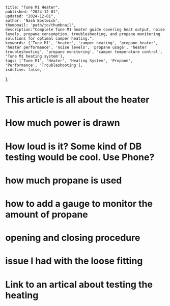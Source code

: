 
    title: "Tune M1 Heater",
    published: "2024-12-01",
    updated: "2024-12-01",
    author: 'Nash Bostwick',
    thumbnail: 'path/to/thumbnail',
    description:"Complete Tune M1 heater guide covering heat output, noise levels, propane consumption, troubleshooting, and propane monitoring solutions for optimal camper heating.",
    keywords: ['Tune M1', 'heater', 'camper heating', 'propane heater', 'heater performance', 'noise levels', 'propane usage', 'heater troubleshooting', 'propane monitoring', 'camper temperature control', 'Tune M1 heating system'],
    tags: ['Tune M1', 'Heater', 'Heating System', 'Propane', 'Performance', 'Troubleshooting'],
    isActive: false,
};



<MdxLayout>
    <h1>This article is all about the heater</h1>
    <h1>How much power is drawn</h1>
    <h1>How loud is it? Some kind of DB testing would be cool. Use Phone?</h1>
    <h1>how much propane is used</h1>
    <h1>how to add a gauge to monitor the amount of propane</h1>
    <h1>opening and closing procedure</h1>
    <h1>issue I had with the loose fitting</h1>
    <h1>Link to an artical about testing the heating</h1>
</MdxLayout>
